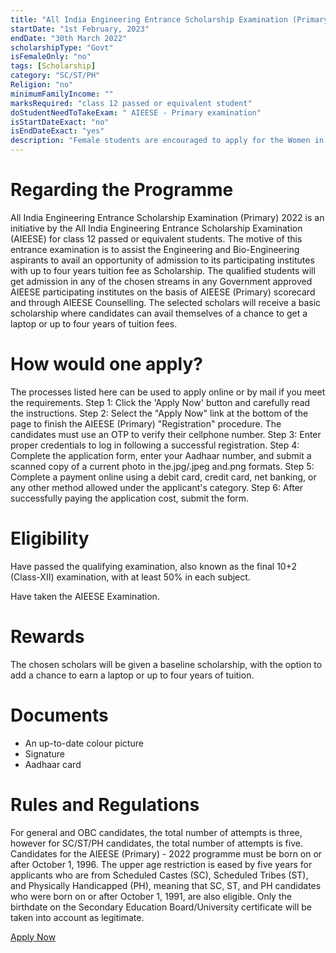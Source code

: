 ```yaml
---
title: "All India Engineering Entrance Scholarship Examination (Primary) 2022"
startDate: "1st February, 2023"
endDate: "30th March 2022"
scholarshipType: "Govt"
isFemaleOnly: "no"
tags: [Scholarship]
category: "SC/ST/PH"
Religion: "no"
minimumFamilyIncome: ""
marksRequired: "class 12 passed or equivalent student"
doStudentNeedToTakeExam: " AIEESE - Primary examination"
isStartDateExact: "no"
isEndDateExact: "yes"
description: "Female students are encouraged to apply for the Women in Technology Scholarship 2023 through Adobe India. For the academic year 2021–2022, students enrolled in a dual degree B.Tech/M.Tech programme or a B.Tech degree can apply."
---
```


# Regarding the Programme

All India Engineering Entrance Scholarship Examination (Primary) 2022 is an initiative by the All India Engineering Entrance Scholarship Examination (AIEESE) for class 12 passed or equivalent students. The motive of this entrance examination is to assist the Engineering and Bio-Engineering aspirants to avail an opportunity of admission to its participating institutes with up to four years tuition fee as Scholarship. The qualified students will get admission in any of the chosen streams in any Government approved AIEESE participating institutes on the basis of AIEESE (Primary) scorecard and through AIEESE Counselling. The selected scholars will receive a basic scholarship where candidates can avail themselves of a chance to get a laptop or up to four years of tuition fees.

# How would one apply?

The processes listed here can be used to apply online or by mail if you meet the requirements.
Step 1: Click the 'Apply Now' button and carefully read the instructions.
Step 2: Select the "Apply Now" link at the bottom of the page to finish the AIEESE (Primary) "Registration" procedure. The candidates must use an OTP to verify their cellphone number.
Step 3: Enter proper credentials to log in following a successful registration.
Step 4: Complete the application form, enter your Aadhaar number, and submit a scanned copy of a current photo in the.jpg/.jpeg and.png formats.
Step 5: Complete a payment online using a debit card, credit card, net banking, or any other method allowed under the applicant's category.
Step 6: After successfully paying the application cost, submit the form.

# Eligibility

Have passed the qualifying examination, also known as the final 10+2 (Class-XII) examination, with at least 50% in each subject.

Have taken the AIEESE Examination.

# Rewards

The chosen scholars will be given a baseline scholarship, with the option to add a chance to earn a laptop or up to four years of tuition.

# Documents

- An up-to-date colour picture
- Signature
- Aadhaar card

# Rules and Regulations

For general and OBC candidates, the total number of attempts is three, however for SC/ST/PH candidates, the total number of attempts is five.
Candidates for the AIEESE (Primary) - 2022 programme must be born on or after October 1, 1996. The upper age restriction is eased by five years for applicants who are from Scheduled Castes (SC), Scheduled Tribes (ST), and Physically Handicapped (PH), meaning that SC, ST, and PH candidates who were born on or after October 1, 1991, are also eligible. Only the birthdate on the Secondary Education Board/University certificate will be taken into account as legitimate.

[Apply Now](https://www.aieeseprimary.co.in/)
